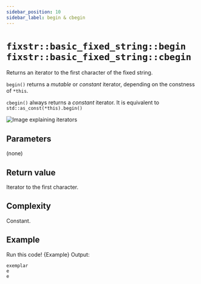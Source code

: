 ```yaml
---
sidebar_position: 10
sidebar_label: begin & cbegin
---
```

# `fixstr::basic_fixed_string::begin` <br/> `fixstr::basic_fixed_string::cbegin`


<CppOverloadList>
    <CppOverload num={1} code={Overload1} />
    <CppOverload num={2} code={Overload2} />
    <CppOverload num={3} code={Overload3} />
</CppOverloadList>

Returns an iterator to the first character of the fixed string.

`begin()` returns a *mutable* or *constant* iterator, depending on the constness of `*this`.

`cbegin()` always returns a *constant* iterator. It is equivalent to `std::as_const(*this).begin()`

![Image explaining iterators](./images/range-begin-end.png)

## Parameters

(none)

## Return value

Iterator to the first character.

## Complexity

Constant.

## Example

<LinkButton link="https://godbolt.org/z/9PWsxqK6h">Run this code!</LinkButton>
<CodeBlock className="language-cpp">{Example}</CodeBlock>
Output:

```
exemplar
e
e
```
